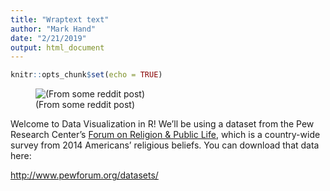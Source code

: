 ```yaml
---
title: "Wraptext text"
author: "Mark Hand"
date: "2/21/2019"
output: html_document
---
```


```r
knitr::opts_chunk$set(echo = TRUE)
```

![(From some reddit post)](http://flowingdata.com/wp-content/uploads/2012/06/label-your-axes.png, position="float_right")

Welcome to Data Visualization in R! We'll be using a dataset from the Pew Research Center's [Forum on Religion & Public Life](http://www.pewforum.org/), which is a country-wide survey from 2014 Americans' religious beliefs. You can download that data here: 

[http://www.pewforum.org/datasets/](http://www.pewforum.org/datasets/)